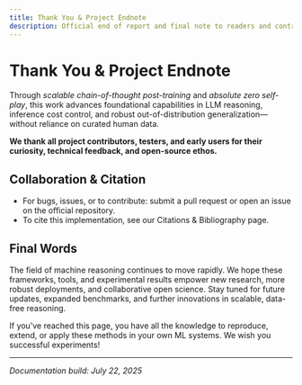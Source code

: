```yaml
---
title: Thank You & Project Endnote
description: Official end of report and final note to readers and contributors.
---
```


# Thank You & Project Endnote

Through *scalable chain-of-thought post-training* and *absolute zero self-play*, this work advances foundational capabilities in LLM reasoning, inference cost control, and robust out-of-distribution generalization—without reliance on curated human data.

**We thank all project contributors, testers, and early users for their curiosity, technical feedback, and open-source ethos.**

## Collaboration & Citation

- For bugs, issues, or to contribute: submit a pull request or open an issue on the official repository.
- To cite this implementation, see our Citations & Bibliography page.

## Final Words

The field of machine reasoning continues to move rapidly. We hope these frameworks, tools, and experimental results empower new research, more robust deployments, and collaborative open science. Stay tuned for future updates, expanded benchmarks, and further innovations in scalable, data-free reasoning.

<Note>
If you’ve reached this page, you have all the knowledge to reproduce, extend, or apply these methods in your own ML systems. We wish you successful experiments!
</Note>

---

*Documentation build: July 22, 2025*
